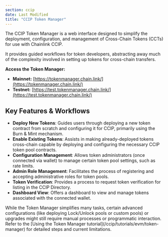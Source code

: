```yaml
---
section: ccip
date: Last Modified
title: "CCIP Token Manager"
---
```



The CCIP Token Manager is a web interface designed to simplify the deployment, configuration, and management of Cross-Chain Tokens (CCTs) for use with Chainlink CCIP.

It provides guided workflows for token developers, abstracting away much of the complexity involved in setting up tokens for cross-chain transfers.

**Access the Token Manager:**

- **Mainnet:** [https://tokenmanager.chain.link/](https://tokenmanager.chain.link/)
- **Testnet:** [https://test.tokenmanager.chain.link/](https://test.tokenmanager.chain.link/)

## Key Features & Workflows

- **Deploy New Tokens**: Guides users through deploying a new token contract from scratch and configuring it for CCIP, primarily using the Burn & Mint mechanism.
- **Enable Existing Tokens**: Assists in making already-deployed tokens cross-chain capable by deploying and configuring the necessary CCIP token pool contracts.
- **Configuration Management**: Allows token administrators (once connected via wallet) to manage certain token pool settings, such as rate limits.
- **Admin Role Management**: Facilitates the process of registering and accepting administrative roles for token pools.
- **Token Verification**: Provides a process to request token verification for listing in the CCIP Directory.
- **Dashboard View**: Offers a dashboard to view and manage tokens associated with the connected wallet.

<Aside type="note">
  While the Token Manager simplifies many tasks, certain advanced configurations (like deploying Lock/Unlock pools or
  custom pools) or upgrades might still require manual processes or programmatic interaction. Refer to the [Using the
  Token Manager tutorial](/ccip/tutorials/evm/token-manager) for detailed steps and current limitations.
</Aside>
